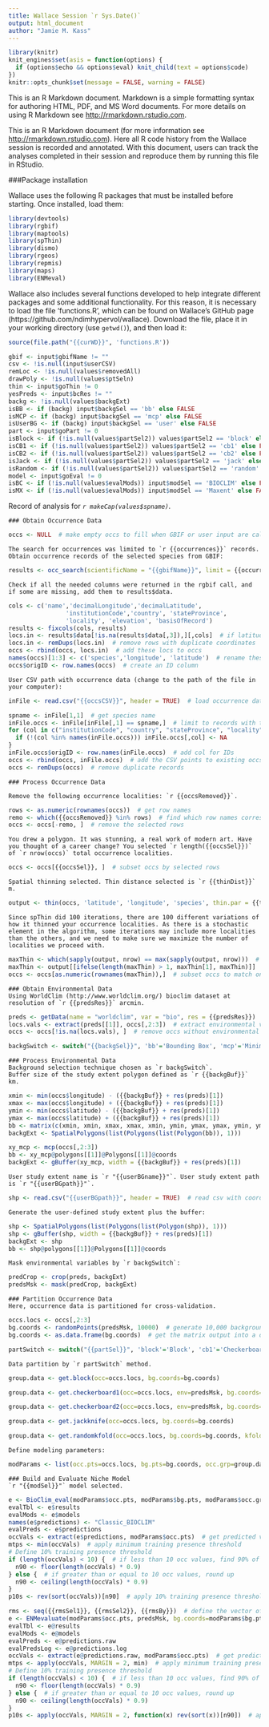 ```yaml
---
title: Wallace Session `r Sys.Date()`
output: html_document
author: "Jamie M. Kass"
---
```


```r
library(knitr)
knit_engines$set(asis = function(options) {
  if (options$echo && options$eval) knit_child(text = options$code)
})
knitr::opts_chunk$set(message = FALSE, warning = FALSE)
```

This is an R Markdown document. Markdown is a simple formatting syntax for authoring HTML, PDF, and MS Word documents. For more details on using R Markdown see <http://rmarkdown.rstudio.com>.

This is an R Markdown document (for more information see <http://rmarkdown.rstudio.com>). Here all R code history from the Wallace session is recorded and annotated. With this document, users can track the analyses completed in their session and reproduce them by running this file in RStudio.

###Package installation

Wallace uses the following R packages that must be installed before starting. Once installed, load them:
```r
library(devtools)
library(rgbif)
library(maptools)
library(spThin)
library(dismo)
library(rgeos)
library(repmis)
library(maps)
library(ENMeval)
```

Wallace also includes several functions developed to help integrate different packages and some additional functionality. For this reason, it is necessary to load the file 'functions.R', which can be found on Wallace's GitHub page (https://github.com/ndimhypervol/wallace). Download the file, place it in your working directory (use `getwd()`), and then load it:
```r
source(file.path("{{curWD}}", 'functions.R'))
```

```r
gbif <- input$gbifName != ""
csv <- !is.null(input$userCSV)
remLoc <- !is.null(values$removedAll)
drawPoly <- !is.null(values$ptSeln)
thin <- input$goThin != 0
yesPreds <- input$bcRes != ""
backg <- !is.null(values$backgExt)
isBB <- if (backg) input$backgSel == 'bb' else FALSE
isMCP <- if (backg) input$backgSel == 'mcp' else FALSE
isUserBG <- if (backg) input$backgSel == 'user' else FALSE
part <- input$goPart != 0
isBlock <- if (!is.null(values$partSel2)) values$partSel2 == 'block' else FALSE
isCB1 <- if (!is.null(values$partSel2)) values$partSel2 == 'cb1' else FALSE
isCB2 <- if (!is.null(values$partSel2)) values$partSel2 == 'cb2' else FALSE
isJack <- if (!is.null(values$partSel2)) values$partSel2 == 'jack' else FALSE
isRandom <- if (!is.null(values$partSel2)) values$partSel2 == 'random' else FALSE
model <- input$goEval != 0
isBC <- if (!is.null(values$evalMods)) input$modSel == 'BIOCLIM' else FALSE
isMX <- if (!is.null(values$evalMods)) input$modSel == 'Maxent' else FALSE
```

Record of analysis for *`r makeCap(values$spname)`*.

```asis
### Obtain Occurrence Data
```

```r
occs <- NULL  # make empty occs to fill when GBIF or user input are called
```

```asis
The search for occurrences was limited to `r {{occurrences}}` records. Obtain occurrence records of the selected species from GBIF:
```

```r
results <- occ_search(scientificName = "{{gbifName}}", limit = {{occurrences}}, hasCoordinate = TRUE)
```

```asis
Check if all the needed columns were returned in the rgbif call, and if some are missing, add them to results$data.
```

```r
cols <- c('name','decimalLongitude','decimalLatitude',
                'institutionCode','country', 'stateProvince',
                'locality', 'elevation', 'basisOfRecord')
results <- fixcols(cols, results)
locs.in <- results$data[!is.na(results$data[,3]),][,cols]  # if latitude is NA, remove the row
locs.in <- remDups(locs.in)  # remove rows with duplicate coordinates
occs <- rbind(occs, locs.in)  # add these locs to occs
names(occs)[1:3] <- c('species','longitude', 'latitude')  # rename these rows
occs$origID <- row.names(occs)  # create an ID column
```

```asis
User CSV path with occurrence data (change to the path of the file in your computer):
```

```r
inFile <- read.csv("{{occsCSV}}", header = TRUE)  # load occurrence data
```

```r
spname <- inFile[1,1]  # get species name
inFile.occs <- inFile[inFile[,1] == spname,]  # limit to records with this name
for (col in c("institutionCode", "country", "stateProvince", "locality", "elevation", "basisOfRecord")) {  # add all cols to match occs if not already there
  if (!(col %in% names(inFile.occs))) inFile.occs[,col] <- NA
}
inFile.occs$origID <- row.names(inFile.occs)  # add col for IDs
occs <- rbind(occs, inFile.occs)  # add the CSV points to existing occs
occs <- remDups(occs)  # remove duplicate records
```


```asis
### Process Occurrence Data
```

```asis
Remove the following occurrence localities: `r {{occsRemoved}}`.
```

```r
rows <- as.numeric(rownames(occs))  # get row names
remo <- which({{occsRemoved}} %in% rows)  # find which row names correspond to user selection for removal
occs <- occs[-remo, ]  # remove the selected rows
```

```asis
You drew a polygon. It was stunning, a real work of modern art. Have you thought of a career change? You selected `r length({{occsSel}})` of `r nrow(occs)` total occurrence localities.
```

```r
occs <- occs[{{occsSel}}, ]  # subset occs by selected rows
```

```asis
Spatial thinning selected. Thin distance selected is `r {{thinDist}}` m.
```

```r
output <- thin(occs, 'latitude', 'longitude', 'species', thin.par = {{thinDist}}, reps = 100, locs.thinned.list.return = TRUE, write.files = FALSE, verbose = FALSE)
```

```asis
Since spThin did 100 iterations, there are 100 different variations of how it thinned your occurrence localities. As there is a stochastic element in the algorithm, some iterations may include more localities than the others, and we need to make sure we maximize the number of localities we proceed with.
```

```r
maxThin <- which(sapply(output, nrow) == max(sapply(output, nrow)))  # find the iteration that returns the max number of occurrences
maxThin <- output[[ifelse(length(maxThin) > 1, maxThin[1], maxThin)]]  # if there's more than one max, pick the first one
occs <- occs[as.numeric(rownames(maxThin)),]  # subset occs to match only thinned occs
```


```asis
### Obtain Environmental Data
Using WorldClim (http://www.worldclim.org/) bioclim dataset at resolution of `r {{predsRes}}` arcmin.
```

```r
preds <- getData(name = "worldclim", var = "bio", res = {{predsRes}})
locs.vals <- extract(preds[[1]], occs[,2:3])  # extract environmental values at occ grid cells
occs <- occs[!is.na(locs.vals), ]  # remove occs without environmental values from inFile
```


```r
backgSwitch <- switch("{{backgSel}}", 'bb'='Bounding Box', 'mcp'='Minimum Convex Polygon', 'user'='User-defined')
```

```asis
### Process Environmental Data
Background selection technique chosen as `r backgSwitch`.
Buffer size of the study extent polygon defined as `r {{backgBuf}}` km.
```

```r
xmin <- min(occs$longitude) - ({{backgBuf}} + res(preds)[1])
xmax <- max(occs$longitude) + ({{backgBuf}} + res(preds)[1])
ymin <- min(occs$latitude) - ({{backgBuf}} + res(preds)[1])
ymax <- max(occs$latitude) + ({{backgBuf}} + res(preds)[1])
bb <- matrix(c(xmin, xmin, xmax, xmax, xmin, ymin, ymax, ymax, ymin, ymin), ncol=2)
backgExt <- SpatialPolygons(list(Polygons(list(Polygon(bb)), 1)))
```

```r
xy_mcp <- mcp(occs[,2:3])
bb <- xy_mcp@polygons[[1]]@Polygons[[1]]@coords
backgExt <- gBuffer(xy_mcp, width = {{backgBuf}} + res(preds)[1])
```

```asis
User study extent name is `r "{{userBGname}}"`. User study extent path is `r "{{userBGpath}}"`.
```

```r
shp <- read.csv("{{userBGpath}}", header = TRUE)  # read csv with coordinates for polygon
```

```asis
Generate the user-defined study extent plus the buffer:
```

```r
shp <- SpatialPolygons(list(Polygons(list(Polygon(shp)), 1)))
shp <- gBuffer(shp, width = {{backgBuf}} + res(preds)[1])
backgExt <- shp
bb <- shp@polygons[[1]]@Polygons[[1]]@coords
```

```asis
Mask environmental variables by `r backgSwitch`:
```

```r
predCrop <- crop(preds, backgExt)
predsMsk <- mask(predCrop, backgExt)
```


```asis
### Partition Occurrence Data
Here, occurrence data is partitioned for cross-validation.
```

```r
occs.locs <- occs[,2:3]
bg.coords <- randomPoints(predsMsk, 10000)  # generate 10,000 background points
bg.coords <- as.data.frame(bg.coords)  # get the matrix output into a data.frame
```

```r
partSwitch <- switch("{{partSel}}", 'block'='Block', 'cb1'='Checkerboard 1', 'cb2'='Checkerboard 2', 'jack'='Jackknife', 'random'='Random')
```

```asis
Data partition by `r partSwitch` method.
```

```r
group.data <- get.block(occ=occs.locs, bg.coords=bg.coords)
```

```r
group.data <- get.checkerboard1(occ=occs.locs, env=predsMsk, bg.coords=bg.coords, aggregation.factor={{aggFact}})
```

```r
group.data <- get.checkerboard2(occ=occs.locs, env=predsMsk, bg.coords=bg.coords, aggregation.factor={{aggFact}})
```

```r
group.data <- get.jackknife(occ=occs.locs, bg.coords=bg.coords)
```

```r
group.data <- get.randomkfold(occ=occs.locs, bg.coords=bg.coords, kfolds={{kfoldsSel}})
```

```asis
Define modeling parameters:
```

```r
modParams <- list(occ.pts=occs.locs, bg.pts=bg.coords, occ.grp=group.data[[1]], bg.grp=group.data[[2]])
```


```asis
### Build and Evaluate Niche Model
`r "{{modSel}}"` model selected.
```

```r
e <- BioClim_eval(modParams$occ.pts, modParams$bg.pts, modParams$occ.grp, modParams$bg.grp, predsMsk)
evalTbl <- e$results
evalMods <- e$models
names(e$predictions) <- "Classic_BIOCLIM"
evalPreds <- e$predictions
occVals <- extract(e$predictions, modParams$occ.pts)  # get predicted values for occ grid cells
mtps <- min(occVals)  # apply minimum training presence threshold
# Define 10% training presence threshold
if (length(occVals) < 10) {  # if less than 10 occ values, find 90% of total and round down
  n90 <- floor(length(occVals) * 0.9)
} else {  # if greater than or equal to 10 occ values, round up
  n90 <- ceiling(length(occVals) * 0.9)
}
p10s <- rev(sort(occVals))[n90]  # apply 10% training presence threshold
```

```r
rms <- seq({{rmsSel1}}, {{rmsSel2}}, {{rmsBy}})  # define the vector of RMs to input
e <- ENMevaluate(modParams$occ.pts, predsMsk, bg.coords=modParams$bg.pts, RMvalues=rms, fc={{fcsSel}}, method='user', occ.grp=modParams$occ.grp, bg.grp=modParams$bg.grp)
evalTbl <- e@results
evalMods <- e@models
evalPreds <- e@predictions.raw
evalPredsLog <- e@predictions.log
occVals <- extract(e@predictions.raw, modParams$occ.pts)  # get predicted values for occ grid cells
mtps <- apply(occVals, MARGIN = 2, min)  # apply minimum training presence threshold over all models
# Define 10% training presence threshold
if (length(occVals) < 10) {  # if less than 10 occ values, find 90% of total and round down
  n90 <- floor(length(occVals) * 0.9)
} else {  # if greater than or equal to 10 occ values, round up
  n90 <- ceiling(length(occVals) * 0.9)
}
p10s <- apply(occVals, MARGIN = 2, function(x) rev(sort(x))[n90])  # apply 10% training presence threshold over all models
```
